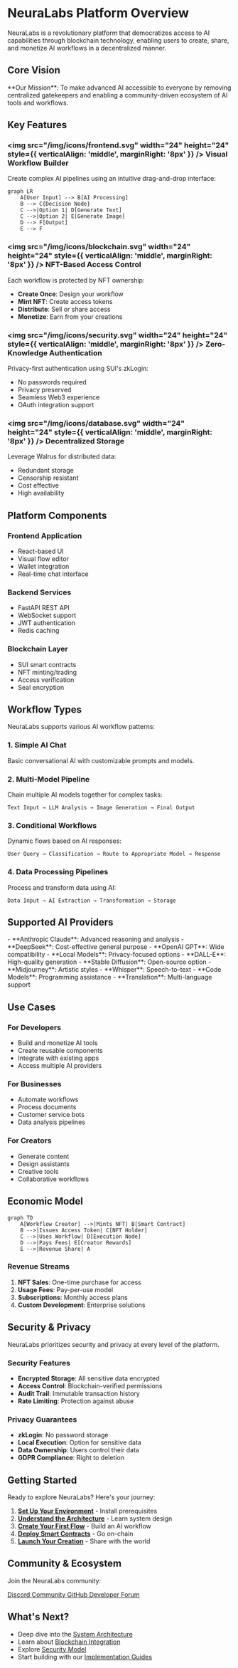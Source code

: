 
# NeuraLabs Platform Overview

NeuraLabs is a revolutionary platform that democratizes access to AI capabilities through blockchain technology, enabling users to create, share, and monetize AI workflows in a decentralized manner.

## Core Vision

<Callout type="info">
  **Our Mission**: To make advanced AI accessible to everyone by removing centralized gatekeepers and enabling a community-driven ecosystem of AI tools and workflows.
</Callout>

## Key Features

### <img src="/img/icons/frontend.svg" width="24" height="24" style={{ verticalAlign: 'middle', marginRight: '8px' }} /> Visual Workflow Builder

Create complex AI pipelines using an intuitive drag-and-drop interface:

```mermaid
graph LR
    A[User Input] --> B[AI Processing]
    B --> C{Decision Node}
    C -->|Option 1| D[Generate Text]
    C -->|Option 2| E[Generate Image]
    D --> F[Output]
    E --> F
```

### <img src="/img/icons/blockchain.svg" width="24" height="24" style={{ verticalAlign: 'middle', marginRight: '8px' }} /> NFT-Based Access Control

Each workflow is protected by NFT ownership:
- **Create Once**: Design your workflow
- **Mint NFT**: Create access tokens
- **Distribute**: Sell or share access
- **Monetize**: Earn from your creations

### <img src="/img/icons/security.svg" width="24" height="24" style={{ verticalAlign: 'middle', marginRight: '8px' }} /> Zero-Knowledge Authentication

Privacy-first authentication using SUI's zkLogin:
- No passwords required
- Privacy preserved
- Seamless Web3 experience
- OAuth integration support

### <img src="/img/icons/database.svg" width="24" height="24" style={{ verticalAlign: 'middle', marginRight: '8px' }} /> Decentralized Storage

Leverage Walrus for distributed data:
- Redundant storage
- Censorship resistant
- Cost effective
- High availability

## Platform Components

<div className="grid grid-cols-1 md:grid-cols-3 gap-4 mt-6">
  <div className="card padding--md">
    <h3>Frontend Application</h3>
    <ul>
      <li>React-based UI</li>
      <li>Visual flow editor</li>
      <li>Wallet integration</li>
      <li>Real-time chat interface</li>
    </ul>
  </div>
  
  <div className="card padding--md">
    <h3>Backend Services</h3>
    <ul>
      <li>FastAPI REST API</li>
      <li>WebSocket support</li>
      <li>JWT authentication</li>
      <li>Redis caching</li>
    </ul>
  </div>
  
  <div className="card padding--md">
    <h3>Blockchain Layer</h3>
    <ul>
      <li>SUI smart contracts</li>
      <li>NFT minting/trading</li>
      <li>Access verification</li>
      <li>Seal encryption</li>
    </ul>
  </div>
</div>

## Workflow Types

NeuraLabs supports various AI workflow patterns:

### 1. Simple AI Chat
Basic conversational AI with customizable prompts and models.

### 2. Multi-Model Pipeline
Chain multiple AI models together for complex tasks:
```
Text Input → LLM Analysis → Image Generation → Final Output
```

### 3. Conditional Workflows
Dynamic flows based on AI responses:
```
User Query → Classification → Route to Appropriate Model → Response
```

### 4. Data Processing Pipelines
Process and transform data using AI:
```
Data Input → AI Extraction → Transformation → Storage
```

## Supported AI Providers

<Tabs>
  <TabItem value="text" label="Text Models" default>
    - **Anthropic Claude**: Advanced reasoning and analysis
    - **DeepSeek**: Cost-effective general purpose
    - **OpenAI GPT**: Wide compatibility
    - **Local Models**: Privacy-focused options
  </TabItem>
  <TabItem value="image" label="Image Models">
    - **DALL-E**: High-quality generation
    - **Stable Diffusion**: Open-source option
    - **Midjourney**: Artistic styles
  </TabItem>
  <TabItem value="specialized" label="Specialized">
    - **Whisper**: Speech-to-text
    - **Code Models**: Programming assistance
    - **Translation**: Multi-language support
  </TabItem>
</Tabs>

## Use Cases

### For Developers
- Build and monetize AI tools
- Create reusable components
- Integrate with existing apps
- Access multiple AI providers

### For Businesses
- Automate workflows
- Process documents
- Customer service bots
- Data analysis pipelines

### For Creators
- Generate content
- Design assistants
- Creative tools
- Collaborative workflows

## Economic Model

```mermaid
graph TD
    A[Workflow Creator] -->|Mints NFT| B[Smart Contract]
    B -->|Issues Access Token| C[NFT Holder]
    C -->|Uses Workflow| D[Execution Node]
    D -->|Pays Fees| E[Creator Rewards]
    E -->|Revenue Share| A
```

### Revenue Streams
1. **NFT Sales**: One-time purchase for access
2. **Usage Fees**: Pay-per-use model
3. **Subscriptions**: Monthly access plans
4. **Custom Development**: Enterprise solutions

## Security & Privacy

<Callout type="warning">
  NeuraLabs prioritizes security and privacy at every level of the platform.
</Callout>

### Security Features
- **Encrypted Storage**: All sensitive data encrypted
- **Access Control**: Blockchain-verified permissions
- **Audit Trail**: Immutable transaction history
- **Rate Limiting**: Protection against abuse

### Privacy Guarantees
- **zkLogin**: No password storage
- **Local Execution**: Option for sensitive data
- **Data Ownership**: Users control their data
- **GDPR Compliance**: Right to deletion

## Getting Started

Ready to explore NeuraLabs? Here's your journey:

1. **[Set Up Your Environment](./getting-started)** - Install prerequisites
2. **[Understand the Architecture](./architecture)** - Learn system design
3. **[Create Your First Flow](../implementation/02-frontend/flow-builder)** - Build an AI workflow
4. **[Deploy Smart Contracts](../implementation/05-smart-contracts/deployment)** - Go on-chain
5. **[Launch Your Creation](./ai-workflow-design)** - Share with the world

## Community & Ecosystem

Join the NeuraLabs community:

<div className="flex gap-4 mt-6">
  <a href="https://discord.gg/neuralabs" className="button button--primary">
    Discord Community
  </a>
  <a href="https://github.com/neuralabs" className="button button--secondary">
    GitHub
  </a>
  <a href="https://forum.neuralabs.org" className="button button--secondary">
    Developer Forum
  </a>
</div>

## What's Next?

- Deep dive into the [System Architecture](./architecture)
- Learn about [Blockchain Integration](./blockchain-integration)
- Explore [Security Model](./security-model)
- Start building with our [Implementation Guides](../implementation/01-database/setup)